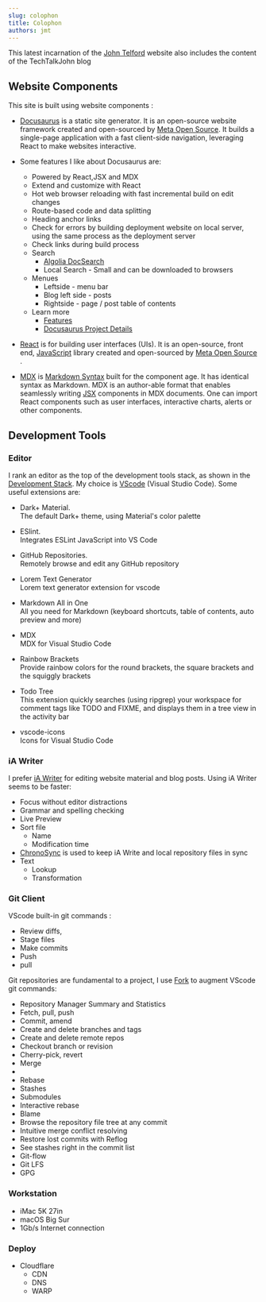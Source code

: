 ```yaml
---
slug: colophon
title: Colophon
authors: jmt
---
```


This latest incarnation of the [John Telford](https://johntelford.com/) website also includes the content of the TechTalkJohn blog

## Website Components

This site is built using website components :

- [Docusaurus](https://docusaurus.io/) is a static site generator. It is an open-source website framework created and open-sourced by [Meta Open Source](https://opensource.fb.com/). It builds a single-page application with a fast client-side navigation, leveraging React to make websites interactive.

- Some features I like about Docusaurus are:
    - Powered by React,JSX and MDX
    - Extend and customize with React
    - Hot web browser reloading with fast incremental build on edit changes
    - Route-based code and data splitting
    - Heading anchor links
    - Check for errors by building deployment website on local server, using the same process as the deployment server
    - Check links during build process
    - Search
	    - [Algolia DocSearch](https://docusaurus.io/docs/search#using-algolia-docsearch)
	    - Local Search - Small and can be downloaded to browsers 
    - Menues
	    - Leftside - menu bar
	    - Blog left side - posts
	    - Rightside - page / post table of contents
	- Learn more
		- [Features](https://docusaurus.io/docs#features)
		- [Docusaurus Project Details](https://opensource.fb.com/projects/docusaurus)

- [React](https://reactjs.org/) is for building user interfaces (UIs). It is an open-source, front end, [JavaScript](https://developer.mozilla.org/en-US/docs/Web/JavaScript) library created and open-sourced by [Meta Open Source](https://opensource.fb.com/) . 


- [MDX](https://mdxjs.com) is [Markdown Syntax](https://daringfireball.net/projects/markdown/syntax) built for the component age. It has identical syntax as Markdown. MDX is an author-able format that enables seamlessly writing [JSX](https://mdxjs.com/getting-started/#jsx) components in MDX documents. One can import React components such as user interfaces, interactive charts, alerts or other components.

## Development Tools

### Editor

I rank an editor as the top of the development tools stack, as shown in the [Development Stack](developmentstack). My choice is [VScode](developmenttools#vscode) (Visual Studio Code). Some useful extensions are:

- Dark+ Material.  
The default Dark+ theme, using Material's color palette

- ESlint.  
Integrates ESLint JavaScript into VS Code

- GitHub Repositories.  
Remotely browse and edit any GitHub repository

- Lorem Text Generator  
Lorem text generator extension for vscode

-  Markdown All in One  
All you need for Markdown (keyboard shortcuts, table of contents, auto preview and more)

- MDX  
MDX for Visual Studio Code

- Rainbow Brackets  
Provide rainbow colors for the round brackets, the square brackets and the squiggly brackets

- Todo Tree  
This extension quickly searches (using ripgrep) your workspace for comment tags like TODO and FIXME, and displays them in a tree view in the activity bar

- vscode-icons  
Icons for Visual Studio Code

### iA Writer

I prefer [iA Writer](material#iawriter) for editing website material and blog posts. Using iA Writer seems to be faster: 
- Focus without editor distractions
- Grammar and spelling checking
- Live Preview
- Sort file
	- Name
	- Modification time 
- [ChronoSync](material#chronosync) is used to keep iA Write and local repository files in sync
- Text 
	- Lookup
	- Transformation

### Git Client

VScode built-in git commands :

 - Review diffs, 
 - Stage files
 - Make commits
 - Push 
 - pull 

Git repositories are fundamental to a project, I use [Fork](https://git-fork.com) to augment VScode git commands:

- Repository Manager Summary and Statistics
- Fetch, pull, push
- Commit, amend
- Create and delete branches and tags
- Create and delete remote repos
- Checkout branch or revision
- Cherry-pick, revert
- Merge
- 
- Rebase
- Stashes
- Submodules
- Interactive rebase
- Blame
- Browse the repository file tree at any commit
- Intuitive merge conflict resolving
- Restore lost commits with Reflog
- See stashes right in the commit list
- Git-flow
- Git LFS
- GPG

### Workstation

- iMac 5K 27in
- macOS Big Sur
- 1Gb/s Internet connection

### Deploy

- Cloudflare
	- CDN
	- DNS
	- WARP

